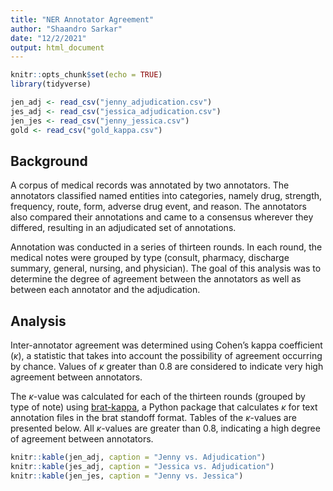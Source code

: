 ```yaml
---
title: "NER Annotator Agreement"
author: "Shaandro Sarkar"
date: "12/2/2021"
output: html_document
---
```


```r
knitr::opts_chunk$set(echo = TRUE)
library(tidyverse)
```

```r
jen_adj <- read_csv("jenny_adjudication.csv")
jes_adj <- read_csv("jessica_adjudication.csv")
jen_jes <- read_csv("jenny_jessica.csv")
gold <- read_csv("gold_kappa.csv")
```

## Background

A corpus of medical records was annotated by two annotators.
The annotators classified named entities into categories, namely
drug, strength, frequency, route, form, adverse drug event, and reason.
The annotators also compared their annotations and came to a consensus
wherever they differed, resulting in an adjudicated set of annotations.

Annotation was conducted in a series of thirteen rounds. 
In each round, the medical notes were grouped by type
(consult, pharmacy, discharge summary, general, nursing, and physician).
The goal of this analysis was to determine the degree of agreement
between the annotators as well as between each annotator and the adjudication.

## Analysis

Inter-annotator agreement was determined using Cohen's kappa coefficient ($\kappa$),
a statistic that takes into account the possibility of agreement occurring by chance.
Values of $\kappa$ greater than $0.8$ are considered to indicate very high agreement
between annotators.

The $\kappa$-value was calculated for each of the thirteen rounds
(grouped by type of note) using [brat-kappa](https://github.com/shaandro/brat-kappa),
a Python package that calculates $\kappa$ for text annotation files in the brat
standoff format.
Tables of the $\kappa$-values are presented below.
All $\kappa$-values are greater than $0.8$, indicating a high degree of agreement
between annotators.

```r
knitr::kable(jen_adj, caption = "Jenny vs. Adjudication")
knitr::kable(jes_adj, caption = "Jessica vs. Adjudication")
knitr::kable(jen_jes, caption = "Jenny vs. Jessica")
```

